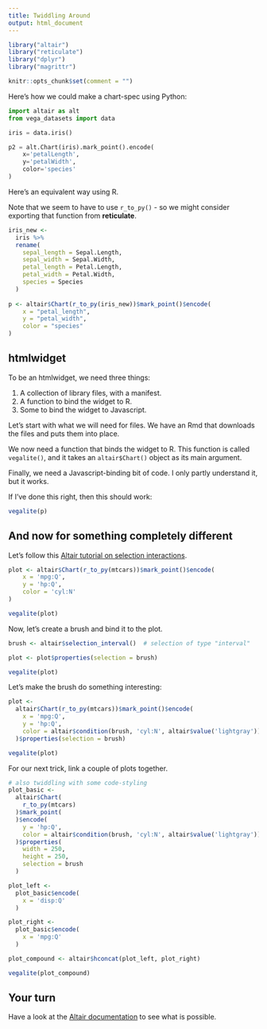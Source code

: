 ```yaml
---
title: Twiddling Around
output: html_document
---
```


```r
library("altair")
library("reticulate")
library("dplyr")
library("magrittr")

knitr::opts_chunk$set(comment = "")
```

Here's how we could make a chart-spec using Python:

```python
import altair as alt
from vega_datasets import data

iris = data.iris()

p2 = alt.Chart(iris).mark_point().encode(
    x='petalLength',
    y='petalWidth',
    color='species'
)
```

Here's an equivalent way using R.

Note that we seem to have to use `r_to_py()` - so we might consider exporting that function from __reticulate__. 

```r
iris_new <- 
  iris %>%
  rename(
    sepal_length = Sepal.Length,
    sepal_width = Sepal.Width,
    petal_length = Petal.Length,
    petal_width = Petal.Width,
    species = Species
  )
  
p <- altair$Chart(r_to_py(iris_new))$mark_point()$encode(
    x = "petal_length",
    y = "petal_width",
    color = "species"
)
```

## htmlwidget

To be an htmlwidget, we need three things:

1. A collection of library files, with a manifest.
2. A function to bind the widget to R.
3. Some to bind the widget to Javascript.

Let's start with what we will need for files. We have an Rmd that downloads the files and puts them into place. 

We now need a function that binds the widget to R. This function is called `vegalite()`, and it takes an `altair$Chart()` object as its main argument.

Finally, we need a Javascript-binding bit of code. I only partly understand it, but it works.

If I've done this right, then this should work:

```r
vegalite(p)
```

## And now for something completely different

Let's follow this [Altair tutorial on selection interactions](https://altair-viz.github.io/user_guide/selections.html).

```r
plot <- altair$Chart(r_to_py(mtcars))$mark_point()$encode(
    x = 'mpg:Q',
    y = 'hp:Q',
    color = 'cyl:N'
)

vegalite(plot)
```

Now, let's create a brush and bind it to the plot.

```r
brush <- altair$selection_interval()  # selection of type "interval"

plot <- plot$properties(selection = brush)

vegalite(plot)
```

Let's make the brush do something interesting:

```r
plot <- 
  altair$Chart(r_to_py(mtcars))$mark_point()$encode(
    x = 'mpg:Q',
    y = 'hp:Q',
    color = altair$condition(brush, 'cyl:N', altair$value('lightgray'))
  )$properties(selection = brush)

vegalite(plot)
```

For our next trick, link a couple of plots together.

```r
# also twiddling with some code-styling
plot_basic <-
  altair$Chart(
    r_to_py(mtcars)
  )$mark_point(
  )$encode(
    y = 'hp:Q',
    color = altair$condition(brush, 'cyl:N', altair$value('lightgray'))
  )$properties(
    width = 250,
    height = 250,
    selection = brush
  )

plot_left <- 
  plot_basic$encode(
    x = 'disp:Q'
  )

plot_right <- 
  plot_basic$encode(
    x = 'mpg:Q'
  )

plot_compound <- altair$hconcat(plot_left, plot_right)

vegalite(plot_compound)
```

## Your turn

Have a look at the [Altair documentation](https://altair-viz.github.io/) to see what is possible.
